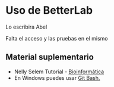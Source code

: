 # Uso de BetterLab

Lo escribira Abel

Falta el acceso y las pruebas en el mismo

## Material suplementario

-   Nelly Selem Tutorial - [Bioinformática](https://nselem.github.io/bioinformatics/)
-   En Windows puedes usar [Git Bash.](https://miguel-mx.github.io/2024-01-24-ccm-unam-swc/)
